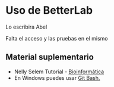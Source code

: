 # Uso de BetterLab

Lo escribira Abel

Falta el acceso y las pruebas en el mismo

## Material suplementario

-   Nelly Selem Tutorial - [Bioinformática](https://nselem.github.io/bioinformatics/)
-   En Windows puedes usar [Git Bash.](https://miguel-mx.github.io/2024-01-24-ccm-unam-swc/)
